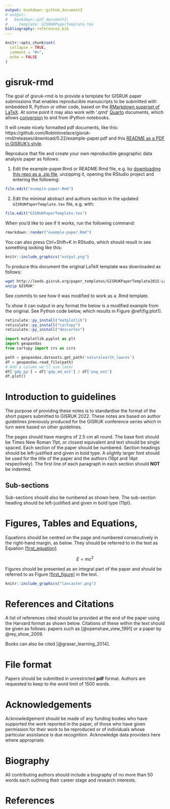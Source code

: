 ```yaml
---
output: bookdown::github_document2
# output:
#   bookdown::pdf_document2:
#     template: GISRUKPaperTemplate.tex
bibliography: references.bib
---
```


<!-- README.md is generated from README.Rmd. Please edit that file -->

```r
knitr::opts_chunk$set(
  collapse = TRUE,
  comment = "#>",
  echo = FALSE
)
```

# gisruk-rmd

<!-- badges: start -->
<!-- badges: end -->

The goal of gisruk-rmd is to provide a template for GISRUK paper submissions that enables reproducible manuscripts to be submitted with embedded R, Python or other code, based on the [RMarkdown superset of LaTeX](https://rmarkdown.rstudio.com/).
At some point it may also work with '.qmd' [Quarto](https://quarto.org/) documents, which allows [conversion](https://quarto.org/docs/tools/jupyter-lab.html#converting-notebooks) to and from IPython notebooks.

It will create nicely formatted pdf documents, like this: https://github.com/Robinlovelace/gisruk-rmd/releases/download/0.22/example-paper.pdf and this [README as a PDF in GISRUK's style](https://github.com/Robinlovelace/gisruk-rmd/releases/download/0.22/README.pdf).

Reproduce that file and create your own reproducible geographic data analysis paper as follows:

1. Edit the example-paper.Rmd or README.Rmd file, e.g. by [downloading this repo as a .zip file](https://github.com/Robinlovelace/gisruk-rmd/archive/refs/heads/main.zip), unzipping it, opening the RStudio project and entering the following:
```r
file.edit("example-paper.Rmd")
```
2. Edit the minimal abstract and authors section in the updated `GISRUKPaperTemplate.tex` file, e.g. with:
```r
file.edit("GISRUKPaperTemplate.tex")
```

When you'd like to see if it works, run the following command:

```r
rmarkdown::render("example-paper.Rmd")
```

You can also press Ctrl+Shift+K in RStudio, which should result in see something looking like this:

```r
knitr::include_graphics("output.png")
```


To produce this document the original LaTeX template was downloaded as follows:

```bash
wget http://leeds.gisruk.org/paper_templates/GISRUKPaperTemplate2015-Latex.zip
unzip GISRUK*
```

See commits to see how it was modified to work as a .Rmd template.

To show it can output in any format the below is a modified example from the original.
See Python code below, which results in Figure \@ref(fig:plot1).

```r
reticulate::py_install("matplotlib")
reticulate::py_install("cartopy")
reticulate::py_install("descartes")
```


```python
import matplotlib.pyplot as plt
import geopandas
from cartopy import crs as ccrs

path = geopandas.datasets.get_path('naturalearth_lowres')
df = geopandas.read_file(path)
# Add a column we'll use later
df['gdp_pp'] = df['gdp_md_est'] / df['pop_est']
df.plot()
```



Introduction to guidelines
==========================

The purpose of providing these notes is to standardise the format of the
short papers submitted to GISRUK 2022. These notes are based on author
guidelines previously produced for the GISRUK conference series which in
turn were based on other guidelines.

The pages should have margins of 2.5 cm all round. The base font should
be Times New Roman 11pt, or closest equivalent and text should be single
spaced. Each section of the paper should be numbered. Section headings
should be left-justified and given in bold type. A slightly larger font
should be used for the title of the paper and the authors (16pt and 14pt
respectively). The first line of each paragraph in each section should
**NOT** be indented.

Sub-sections
------------

Sub-sections should also be numbered as shown here. The sub-section
heading should be left-justified and given in bold type (11pt).

Figures, Tables and Equations,
==============================

Equations should be centred on the page and numbered consecutively in
the right-hand margin, as below. They should be referred to in the text
as Equation [\[first_equation\]](#first_equation){reference-type="ref"
reference="first_equation"}.

$$E=mc^2
\label{first_equation}$$

Figures should be presented as an integral part of the paper and should
be referred to as
Figure [\[first_figure\]](#first_figure){reference-type="ref"
reference="first_figure"} in the text.


<!-- Original LaTeX: -->
<!-- \begin{figure}[htbp] \begin{center}  -->
<!-- \resizebox{0.3\textwidth}{!}{  -->
<!-- 	\includegraphics{lancaster.png} -->
<!-- } \caption{Location of Lancaster University} \label{first_figure} \end{center} \end{figure} % -->

```r
knitr::include_graphics("lancaster.png")
```

References and Citations
========================

A list of references cited should be provided at the end of the paper
using the Harvard format as shown below. Citations of these within the
text should be given as follows: papers such as [@openshaw_view_1991] or
a paper by @rey_show_2009.

Books can also be cited [@graser_learning_2014].

File format
===========

Papers should be submitted in unrestricted **pdf** format. Authors are
requested to keep to the word limit of 1500 words.

Acknowledgements
================

Acknowledgement should be made of any funding bodies who have supported
the work reported in the paper, of those who have given permission for
their work to be reproduced or of individuals whose particular
assistance is due recognition. Acknowledge data providers here where
appropriate.

Biography
=========

All contributing authors should include a biography of no more than 50
words each outlining their career stage and research interests.

# References
